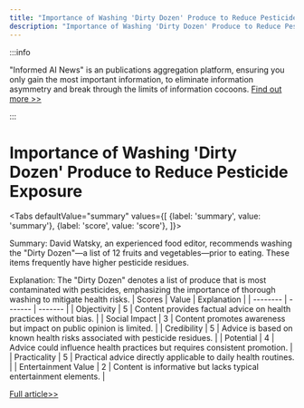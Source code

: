 ```yaml
---
title: "Importance of Washing 'Dirty Dozen' Produce to Reduce Pesticide Exposure"
description: "Importance of Washing 'Dirty Dozen' Produce to Reduce Pesticide Exposure"
---
```



:::info

"Informed AI News" is an publications aggregation platform, ensuring you only gain the most important information, to eliminate information asymmetry and break through the limits of information cocoons.  [Find out more >>](/)

:::

# Importance of Washing 'Dirty Dozen' Produce to Reduce Pesticide Exposure


<Tabs
	defaultValue="summary"
	values={[
	{label: 'summary', value: 'summary'},
	{label: 'score', value: 'score'},
]}>
<TabItem value="summary">


Summary:
David Watsky, an experienced food editor, recommends washing the "Dirty Dozen"—a list of 12 fruits and vegetables—prior to eating. These items frequently have higher pesticide residues.

Explanation:
The "Dirty Dozen" denotes a list of produce that is most contaminated with pesticides, emphasizing the importance of thorough washing to mitigate health risks.
</TabItem>
<TabItem value="score">
	| Scores     | Value   | Explanation |
	| -------- | ------- | ------- |
	| Objectivity  | 5    | Content provides factual advice on health practices without bias.    |
	| Social Impact | 3     | Content promotes awareness but impact on public opinion is limited.    |
	| Credibility    | 5    | Advice is based on known health risks associated with pesticide residues.    |
	| Potential    | 4    | Advice could influence health practices but requires consistent promotion.    |
	| Practicality    | 5    | Practical advice directly applicable to daily health routines.    |
	| Entertainment Value    | 2    | Content is informative but lacks typical entertainment elements.    |
</TabItem>
</Tabs>

[Full article>>](https://www.cnet.com/news/always-wash-these-12-fruits-and-vegetables-before-eating/#ftag=CAD590a51e)
